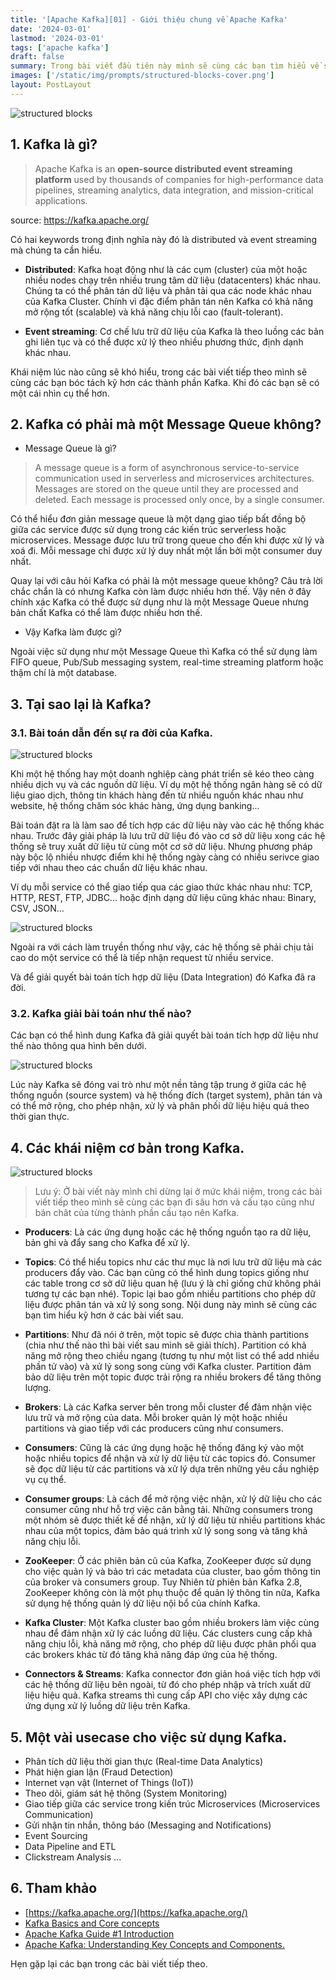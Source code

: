 ```yaml
---
title: '[Apache Kafka][01] - Giới thiệu chung về Apache Kafka'
date: '2024-03-01'
lastmod: '2024-03-01'
tags: ['apache kafka']
draft: false
summary: Trong bài viết đầu tiên này mình sẽ cùng các bạn tìm hiểu về sự ra đời của Kafka, những thành phần chính của Kafka ở mức cơ bản cũng như giới thiệu một số usecase cụ thể khi sử dụng Kafka
images: ['/static/img/prompts/structured-blocks-cover.png']
layout: PostLayout
---
```


<TOCInline toc={props.toc} asDisclosure toHeading={3} />

![structured blocks](/static/img/posts/kafka01-cover.png)

## 1. Kafka là gì?

> Apache Kafka is an **open-source distributed event streaming platform** used by thousands of companies for high-performance data pipelines, streaming analytics, data integration, and mission-critical applications.

source: https://kafka.apache.org/

Có hai keywords trong định nghĩa này đó là distributed và event streaming mà chúng ta cần hiểu.

- **Distributed**: Kafka hoạt động như là các cụm (cluster) của một hoặc nhiều nodes chạy trên nhiều trung tâm dữ liệu (datacenters) khác nhau. Chúng ta có thể phân tán dữ liệu và phân tải qua các node khác nhau của Kafka Cluster. Chính vì đặc điểm phân tán nên Kafka có khả năng mở rộng tốt (scalable) và khả năng chịu lỗi cao (fault-tolerant).

- **Event streaming**: Cơ chế lưu trữ dữ liệu của Kafka là theo luồng các bản ghi liên tục và có thể được xử lý theo nhiều phương thức, định dạnh khác nhau.

Khái niệm lúc nào cũng sẽ khó hiểu, trong các bài viết tiếp theo mình sẽ cùng các bạn bóc tách kỹ hơn các thành phần Kafka. Khi đó các bạn sẽ có một cái nhìn cụ thể hơn.

## 2. Kafka có phải mà một Message Queue không?

- Message Queue là gì?

> A message queue is a form of asynchronous service-to-service communication used in serverless and microservices architectures. Messages are stored on the queue until they are processed and deleted. Each message is processed only once, by a single consumer.

Có thể hiểu đơn giản message queue là một dạng giao tiếp bất đồng bộ giữa các service được sử dụng trong các kiến trúc serverless hoặc microservices. Message được lưu trữ trong queue cho đến khi được xử lý và xoá đi. Mỗi message chỉ được xử lý duy nhất một lần bởi một consumer duy nhất.

Quay lại với câu hỏi Kafka có phải là một message queue không? Câu trả lời chắc chắn là có nhưng Kafka còn làm được nhiều hơn thế. Vậy nên ở đây chính xác Kafka có thể được sử dụng như là một Message Queue nhưng bản chất Kafka có thể làm được nhiều hơn thế.

- Vậy Kafka làm được gì?

Ngoài việc sử dụng như một Message Queue thì Kafka có thể sử dụng làm FIFO queue, Pub/Sub messaging system, real-time streaming platform hoặc thậm chí là một database.

## 3. Tại sao lại là Kafka?

### 3.1. Bài toán dẫn đến sự ra đời của Kafka.

![structured blocks](/static/img/posts/kafka01-problem.png)

Khi một hệ thống hay một doanh nghiệp càng phát triển sẽ kéo theo càng nhiều dịch vụ và các nguồn dữ liệu. Ví dụ một hệ thống ngân hàng sẽ có dữ liệu giao dịch, thông tin khách hàng đến từ nhiều nguồn khác nhau như website, hệ thống chăm sóc khác hàng, ứng dụng banking...

Bài toán đặt ra là làm sao để tích hợp các dữ liệu này vào các hệ thống khác nhau. Trước đây giải pháp là lưu trữ dữ liệu đó vào cơ sở dữ liệu xong các hệ thống sẽ truy xuất dữ liệu từ cùng một cơ sở dữ liệu. Nhưng phương pháp này bộc lộ nhiều nhược điểm khi hệ thống ngày càng có nhiều serivce giao tiếp với nhau theo các chuẩn dữ liệu khác nhau.

Ví dụ mỗi service có thể giao tiếp qua các giao thức khác nhau như: TCP, HTTP, REST, FTP, JDBC... hoặc định dạng dữ liệu cũng khác nhau: Binary, CSV, JSON...

![structured blocks](/static/img/posts/kafka01-image1.png)

Ngoài ra với cách làm truyền thống như vậy, các hệ thống sẽ phải chịu tải cao do một service có thể là tiếp nhận request từ nhiều service.

Và để giải quyết bài toán tích hợp dữ liệu (Data Integration) đó Kafka đã ra đời.

### 3.2. Kafka giải bài toán như thế nào?

Các bạn có thể hình dung Kafka đã giải quyết bài toán tích hợp dữ liệu như thế nào thông qua hình bên dưới.

![structured blocks](/static/img/posts/kafka01-image2.png)

Lúc này Kafka sẽ đóng vai trò như một nền tảng tập trung ở giữa các hệ thống nguồn (source system) và hệ thống đích (target system), phân tán và có thể mở rộng, cho phép nhận, xử lý và phân phối dữ liệu hiệu quả theo thời gian thực.

## 4. Các khái niệm cơ bản trong Kafka.

![structured blocks](/static/img/posts/kafka01-concepts.png)

> Lưu ý: Ở bài viết này mình chỉ dừng lại ở mức khái niệm, trong các bài viết tiếp theo mình sẽ cùng các bạn đi sâu hơn và cấu tạo cũng như bản chât của từng thành phần cấu tạo nên Kafka.

- **Producers**: Là các ứng dụng hoặc các hệ thống nguồn tạo ra dữ liệu, bản ghi và đẩy sang cho Kafka để xử lý.

- **Topics**: Có thể hiểu topics như các thư mục là nơi lưu trữ dữ liệu mà các producers đẩy vào. Các bạn cũng có thể hình dung topics giống như các table trong cơ sở dữ liệu quan hệ (lưu ý là chỉ giống chứ không phải tương tự các bạn nhé).
  Topic lại bao gồm nhiều partitions cho phép dữ liệu được phân tán và xử lý song song. Nội dung này mình sẽ cùng các bạn tìm hiểu kỹ hơn ở các bài viết sau.

- **Partitions**: Như đã nói ở trên, một topic sẽ được chia thành partitions (chia như thế nào thì bài viết sau mình sẽ giải thích). Partition có khả năng mở rộng theo chiều ngang (tương tụ như một list có thể add nhiều phần tử vào) và xử lý song song cùng với Kafka cluster.
  Partition đảm bảo dữ liệu trên một topic được trải rộng ra nhiều brokers để tăng thông lượng.

- **Brokers**: Là các Kafka server bên trong mỗi cluster để đảm nhận việc lưu trữ và mở rộng của data. Mỗi broker quản lý một hoặc nhiều partitions và giao tiếp với các producers cũng như consumers.

- **Consumers**: Cũng là các ứng dụng hoặc hệ thống đăng ký vào một hoặc nhiều topics để nhận và xử lý dữ liệu từ các topics đó. Consumer sẽ đọc dữ liệu từ các partitions và xử lý dựa trên những yêu cầu nghiệp vụ cụ thể.

- **Consumer groups**: Là cách để mở rộng việc nhận, xử lý dữ liệu cho các consumer cũng như hỗ trợ việc cân bằng tải. Những consumers trong một nhóm sẽ được thiết kế để nhận, xử lý dữ liệu từ nhiều partitions khác nhau của một topics, đảm bảo quá trình xử lý song song và tăng khả năng chịu lỗi.

- **ZooKeeper**: Ở các phiên bản cũ của Kafka, ZooKeeper được sử dụng cho việc quản lý và bảo trì các metadata của cluster, bao gồm thông tin của broker và consumers group. Tuy Nhiên từ phiên bản Kafka 2.8, ZooKeeper không còn là một phụ thuộc để quản lý thông tin nữa, Kafka sử dụng hệ thống quản lý dữ liệu nội bổ của chính Kafka.

- **Kafka Cluster**: Một Kafka cluster bao gồm nhiều brokers làm việc cùng nhau để đảm nhận xử lý các luồng dữ liệu. Các clusters cung cấp khả năng chịu lỗi, khả năng mở rộng, cho phép dữ liệu được phân phối qua các brokers khác từ đó tăng khả năng đáp ứng của hệ thống.

- **Connectors & Streams**: Kafka connector đơn giản hoá việc tích hợp với các hệ thống dữ liệu bên ngoài, từ đó cho phép nhập và trích xuất dữ liệu hiệu quả. Kafka streams thì cung cấp API cho việc xây dựng các ứng dụng xử lý luồng dữ liệu trên Kafka.

## 5. Một vài usecase cho việc sử dụng Kafka.

- Phân tích dữ liệu thời gian thực (Real-time Data Analytics)
- Phát hiện gian lận (Fraud Detection)
- Internet vạn vật (Internet of Things (IoT))
- Theo dõi, giám sát hệ thông (System Monitoring)
- Giao tiếp giữa các service trong kiến trúc Microservices (Microservices Communication)
- Gửi nhận tin nhắn, thông báo (Messaging and Notifications)
- Event Sourcing
- Data Pipeline and ETL
- Clickstream Analysis
  ...

## 6. Tham khảo

- [https://kafka.apache.org/](https://kafka.apache.org/)
- [Kafka Basics and Core concepts](https://medium.com/inspiredbrilliance/kafka-basics-and-core-concepts-5fd7a68c3193)
- [Apache Kafka Guide #1 Introduction](https://medium.com/apache-kafka-from-zero-to-hero/apache-kafka-guide-1-introduction-28142f8574ee)
- [Apache Kafka: Understanding Key Concepts and Components.](https://www.linkedin.com/pulse/apache-kafka-understanding-key-concepts-components-singh/)

Hẹn gặp lại các bạn trong các bài viết tiếp theo.

